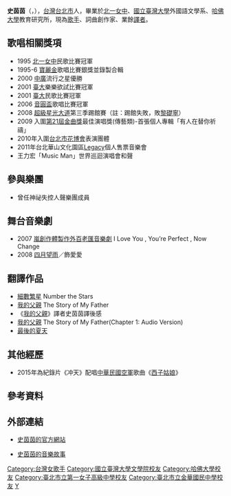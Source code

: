 {{blpsources|time=2020-04-30}}
{{notability unreferenced|time=2020-04-20}}
{{藝人
| 姓名 = 史茵茵
| 類型 = 女歌手
| 圖片 = 
| 圖片簡介 =
| 圖片尺寸 =
| 原名 = 史茵茵
| 英文名 = Ying-Ying Shih
| 綽號 = 
| 出生日期 = 1月13日
| 出生地點 = {{TWN}}[[台北市|台北市]]
| 國籍 = {{ROC}}
| 逝世日期 =
| 逝世地點 =
| 語言 = [[國語|國語]]、[[臺灣話|台語]]、[[英文|英文]]
| 教育程度 = [[北一女中|北一女中]]畢業<BR>[[國立臺灣大學|國立臺灣大學]]外國語文學系[[學士|學士]]<BR>[[哈佛大學|哈佛大學]]教育研究所
| 配偶 = [[彭盛韶|彭盛韶]]<ref>{{Cite web |url=http://www.appledaily.com.tw/realtimenews/article/politics/20141122/511270/%E3%80%90%E5%A4%A7%E9%81%B8%E3%80%91%E6%8C%BA%E6%9F%AF%E8%BE%A6%E5%8A%A9%E7%90%86%E3%80%80%E5%BC%B5%E6%99%AF%E6%A3%AE%EF%BC%9A%E5%BD%AD%E7%82%BA%E5%B9%AB%E6%9F%AF%EF%BC%B0%E8%BE%AD%E5%85%AC%E8%81%B7 |title=【大選】挺柯辦助理　張景森：彭為幫柯Ｐ辭公職 |accessdate=2014-11-22 |archive-date=2014-11-24 |archive-url=https://web.archive.org/web/20141124233609/http://www.appledaily.com.tw/realtimenews/article/politics/20141122/511270/%E3%80%90%E5%A4%A7%E9%81%B8%E3%80%91%E6%8C%BA%E6%9F%AF%E8%BE%A6%E5%8A%A9%E7%90%86%E3%80%80%E5%BC%B5%E6%99%AF%E6%A3%AE%EF%BC%9A%E5%BD%AD%E7%82%BA%E5%B9%AB%E6%9F%AF%EF%BC%B0%E8%BE%AD%E5%85%AC%E8%81%B7 |dead-url=no }}</ref>
| 音樂類型 = [[華語流行音樂|華語流行音樂]]、[[音樂劇|音樂劇]]
| 演奏樂器 =
| 職業 = [[歌手|歌手]]、業餘[[譯者|譯者]]
| 代表作 = 《[[I_Love_You|I Love You]]》《[[You're_Perfect|You're Perfect]]》《[[Now_Change|Now Change]]》《[[四月望雨|四月望雨]]》《[[有人在替你祈禱|Someone Is Praying for You]]》
| 活躍年代 = 2006年－
| 唱片公司 = 
| 經紀公司 = 
| 相關團體 = 
| 網站 = [http://yingying.tw/ 官方網站]
}}
'''史茵茵'''（{{lang-en|Ying-Ying Shih}}，{{bd||1月13日}}），[[台灣|台灣]][[台北市|台北市]]人，畢業於[[北一女中|北一女中]]、[[國立臺灣大學|國立臺灣大學]]外國語文學系、[[哈佛大學|哈佛大學]]教育研究所，現為[[歌手|歌手]]、詞曲創作家、業餘[[譯者|譯者]]。

== 歌唱相關獎項 ==
*1995 [[北一女中|北一女中]]民歌比賽冠軍
*1995-6 [[寶麗金|寶麗金]]歌唱比賽銀獎並錄製合輯
*2000 [[中廣|中廣]]流行之星優勝
*2001 [[臺大|臺大]]樂樂欲試比賽冠軍
*2001 [[臺大|臺大]]民歌比賽冠軍
*2006 [[音圓盃|音圓盃]]歌唱比賽冠軍
*2008 [[超級星光大道|超級星光大道]]第三季踢館賽（註：踢館失敗，敗[[黎礎寧|黎礎寧]]）
*2009 入圍[[第21屆金曲獎|第21屆金曲獎]]最佳演唱獎(傳藝類)-首張個人專輯「有人在替你祈禱」
*2010年入圍[[2010年臺北國際花卉博覽會|台北市花博會]]表演團體
*2011年台北華山文化園區[[Legacy|Legacy]]個人售票音樂會
*王力宏「Music Man」世界巡迴演唱會和聲

== 參與樂團 ==
*曾任神祕失控人聲樂團成員

== 舞台音樂劇 ==
*2007 [[嵐創作體製作外百老匯音樂劇|嵐創作體製作外百老匯音樂劇]] I Love You , You’re Perfect , Now Change
*2008 [[四月望雨|四月望雨]]／飾愛愛

== 翻譯作品 ==
*[[細數繁星|細數繁星]] Number the Stars
*[[我的父親|我的父親]] The Story of My Father
*《[[我的父親|我的父親]]》譯者史茵茵譯後感
*[[我的父親|我的父親]] The Story of My Father(Chapter 1: Audio Version)
*[[最後的夏天|最後的夏天]]

== 其他經歷 ==

*2015年為紀錄片《冲天》配唱[[中華民國|中華民國]][[空軍|空軍]]歌曲《[[西子姑娘|西子姑娘]]》

== 參考資料 ==
{{Reflist|2}}

== 外部連結 ==
*{{zh-tw}} [https://web.archive.org/web/20090909030940/http://yingying.tw/index.html 史茵茵的官方網站]
*{{zh-tw}} [http://www.walei.tw/program/action/show_action.php?forum_star=教會星球&action_name=c史茵茵的音樂故事 史茵茵的音樂故事 ]{{Wayback|url=http://www.walei.tw/program/action/show_action.php?forum_star=%E6%95%99%E6%9C%83%E6%98%9F%E7%90%83&action_name=c%E5%8F%B2%E8%8C%B5%E8%8C%B5%E7%9A%84%E9%9F%B3%E6%A8%82%E6%95%85%E4%BA%8B |date=20160304103548 }}

{{DEFAULTSORT:Shi史}}
[[Category:台灣女歌手|Category:台灣女歌手]]
[[Category:國立臺灣大學文學院校友|Category:國立臺灣大學文學院校友]]
[[Category:哈佛大學校友|Category:哈佛大學校友]]
[[Category:臺北市立第一女子高級中學校友|Category:臺北市立第一女子高級中學校友]]
[[Category:臺北市立金華國民中學校友|Category:臺北市立金華國民中學校友]]
[[Category:史姓|Y]]